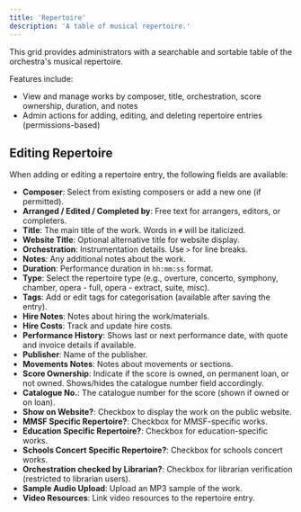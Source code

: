 ```yaml
---
title: 'Repertoire'
description: 'A table of musical repertoire.'
---
```


This grid provides administrators with a searchable and sortable table of the orchestra's musical repertoire. 

Features include:

- View and manage works by composer, title, orchestration, score ownership, duration, and notes
- Admin actions for adding, editing, and deleting repertoire entries (permissions-based)

## Editing Repertoire

When adding or editing a repertoire entry, the following fields are available:

- **Composer**: Select from existing composers or add a new one (if permitted).
- **Arranged / Edited / Completed by**: Free text for arrangers, editors, or completers.
- **Title**: The main title of the work. Words in `#` will be italicized.
- **Website Title**: Optional alternative title for website display.
- **Orchestration**: Instrumentation details. Use `>` for line breaks.
- **Notes**: Any additional notes about the work.
- **Duration**: Performance duration in `hh:mm:ss` format.
- **Type**: Select the repertoire type (e.g., overture, concerto, symphony, chamber, opera - full, opera - extract, suite, misc).
- **Tags**: Add or edit tags for categorisation (available after saving the entry).
- **Hire Notes**: Notes about hiring the work/materials.
- **Hire Costs**: Track and update hire costs.
- **Performance History**: Shows last or next performance date, with quote and invoice details if available.
- **Publisher**: Name of the publisher.
- **Movements Notes**: Notes about movements or sections.
- **Score Ownership**: Indicate if the score is owned, on permanent loan, or not owned. Shows/hides the catalogue number field accordingly.
- **Catalogue No.**: The catalogue number for the score (shown if owned or on loan).
- **Show on Website?**: Checkbox to display the work on the public website.
- **MMSF Specific Repertoire?**: Checkbox for MMSF-specific works.
- **Education Specific Repertoire?**: Checkbox for education-specific works.
- **Schools Concert Specific Repertoire?**: Checkbox for schools concert works.
- **Orchestration checked by Librarian?**: Checkbox for librarian verification (restricted to librarian users).
- **Sample Audio Upload**: Upload an MP3 sample of the work.
- **Video Resources**: Link video resources to the repertoire entry.
